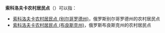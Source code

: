 '''索科洛夫卡农村居民点'''（{{lang-ru|Соколовское сельское поселение}}）可以指：
* [[索科洛夫卡农村居民点_(别尔哥罗德州)|索科洛夫卡农村居民点 (别尔哥罗德州)]]，俄罗斯别尔哥罗德州的农村居民点
* [[索科洛夫卡农村居民点_(布良斯克州)|索科洛夫卡农村居民点 (布良斯克州)]]，俄罗斯布良斯克州的农村居民点

{{disambig|cat=俄语译名消歧义}}